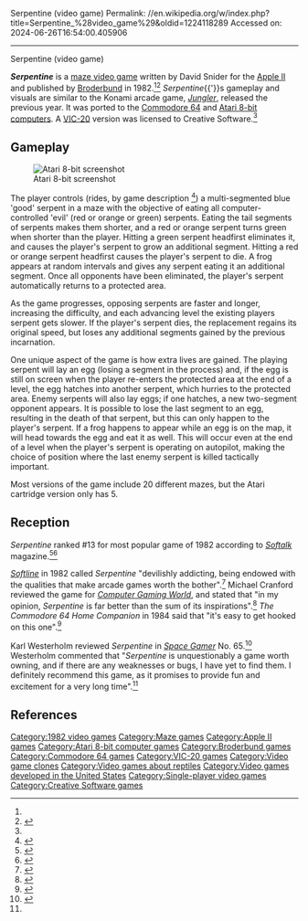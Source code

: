 Serpentine (video game)
Permalink: //en.wikipedia.org/w/index.php?title=Serpentine_%28video_game%29&oldid=1224118289
Accessed on: 2024-06-26T16:54:00.405906



------
Serpentine (video game)
{{Infobox video game
|title = Serpentine
|image = SerpentineEUBoxShotC64.jpg
|caption =
|developer =
|publisher = [[Broderbund]]<br>Creative Software (VIC)<ref name=creative>{{cite web |title=VIC-20 Serpentine Manual |url=https://archive.org/details/Serpentine_1982_Creative |publisher=Creative Software |date=1982 |website=archive.org}}</ref>
|programmer =  David Snider<ref name="giantlist">{{cite web|title=The Giant List of Classic Game Programmers|url=https://dadgum.com/giantlist/ |last1=Hague |first1=James}}</ref>
|released = 1982
|genre = [[Maze video game|Maze]]
|modes = [[Single-player]]
|platforms = [[Apple II]], [[Atari 8-bit]], [[Commodore 64]], [[IBM Personal Computer|IBM PC]], [[VIC-20]]
}}

'''''Serpentine''''' is a [[maze video game]] written by David Snider for the [[Apple II]] and published by [[Broderbund]] in 1982.<ref name="giantlist"/><ref name = "Retro Times Monthly">{{citation | date = Feb 2007 | author = Alan Hewston | url  = http://retrogamingtimes.com/rtm33/#Many_Faces | periodical = Retrogaming Times | title = The Many Faces of Serpentine  | pages = 1}}</ref> ''Serpentine''{{'}}s gameplay and visuals are similar to the Konami arcade game, ''[[Jungler]]'', released the previous year.  It was ported to the [[Commodore 64]] and [[Atari 8-bit computers]]. A [[VIC-20]] version was licensed to Creative Software.<ref name=creative/>

==Gameplay==
[[File:Serpentine_Atari_8-bit_PAL_screenshot.png|thumb|left|Atari 8-bit screenshot]]

The player controls (rides, by game description <ref name = "Creative Computing Video & Arcade Games Vol. 1, No 2">{{citation | date = Fall 1983 | author = Chris Vogeli | periodical = Creative Computing Video & Arcade Games| url = http://www.atarimagazines.com/cva/v1n2/apple2games.php | title = Five Great Games For The Apple Computer  | pages = 100}}</ref>) a multi-segmented blue 'good' serpent in a maze with the objective of eating all computer-controlled 'evil' (red or orange or green) serpents. Eating the tail segments of serpents makes them shorter, and a red or orange serpent turns green when shorter than the player. Hitting a green serpent headfirst eliminates it, and causes the player's serpent to grow an additional segment. Hitting a red or orange serpent headfirst causes the player's serpent to die. A frog appears at random intervals and gives any serpent eating it an additional segment. Once all opponents have been eliminated, the player's serpent automatically returns to a protected area.

As the game progresses, opposing serpents are faster and longer, increasing the difficulty, and each advancing level the existing players serpent gets slower. If the player's serpent dies, the replacement regains its original speed, but loses any additional segments gained by the previous incarnation.

One unique aspect of the game is how extra lives are gained. The playing serpent will lay an egg (losing a segment in the process) and, if the egg is still on screen when the player re-enters the protected area at the end of a level, the egg hatches into another serpent, which hurries to the protected area. Enemy serpents will also lay eggs; if one hatches, a new two-segment opponent appears. It is possible to lose the last segment to an egg, resulting in the death of that serpent, but this can only happen to the player's serpent. If a frog happens to appear while an egg is on the map, it will head towards the egg and eat it as well. This will occur even at the end of a level when the player's serpent is operating on autopilot, making the choice of position where the last enemy serpent is killed tactically important.

Most versions of the game include 20 different mazes, but the Atari cartridge version only has 5.

==Reception==
''Serpentine'' ranked #13 for most popular game of 1982 according to ''[[Softalk]]'' magazine.<ref name="Softalk">{{citation | date = April 1983 | periodical = Softalk | url = http://apple2history.org/history/appy/aha82.html | title = It's Choplifter in '82 | pages = 76–82 | url-status = dead | archiveurl = https://web.archive.org/web/20100710043857/http://apple2history.org/history/appy/aha82.html | archivedate = 2010-07-10 }}</ref><ref name="Compute">{{cite news | url=https://archive.org/details/1983-08-computegazette| title= Games, Games, Games | work=Compute! Gazette | date=August 1983 | accessdate=4 December 2013 | author=Broderbund Software, Inc | pages=102}}</ref>

''[[Softline (magazine)|Softline]]'' in 1982 called ''Serpentine'' "devilishly addicting, being endowed with the qualities that make arcade games worth the bother".<ref name="softline198209">{{cite news | url=http://www.cgwmuseum.org/galleries/index.php?year=1982&pub=6&id=7 | title=Serpentine | work=Softline | date=September 1982 | accessdate=27 July 2014 |author1=Ferris, Michael |author2=Albert, Dave | pages=22}}</ref> Michael Cranford reviewed the game for ''[[Computer Gaming World]]'', and stated that "in my opinion, ''Serpentine'' is far better than the sum of its inspirations".<ref name="CGW8">{{cite magazine |last=Cranford |first=Michael |title=The Twists and Turns of Serpentine |magazine=Computer Gaming World |date=Jan–Feb 1983 |volume=1 |issue=8 |pages=20}}</ref> ''The Commodore 64 Home Companion'' in 1984 said that "it's easy to get hooked on this one".<ref name=C64HC>{{cite web|url=https://archive.org/stream/The_Commodore_64_Home_Companion#page/n167/mode/2up|title=Broderbund Software|work=The Commodore 64 Home Companion|year=1984|access-date=August 19, 2016|pages=166–167}}</ref>

Karl Westerholm reviewed ''Serpentine'' in ''[[Space Gamer]]'' No. 65.<ref name="SG">{{cite journal|last=Westerholm |first=Karl |date=September–October 1983 |title=Capsule Reviews|journal=[[Space Gamer]]|publisher=[[Steve Jackson Games]]|issue=65|pages=36–37}}</ref> Westerholm commented that "''Serpentine'' is unquestionably a game worth owning, and if there are any weaknesses or bugs, I have yet to find them. I definitely recommend this game, as it promises to provide fun and excitement for a very long time".<ref name="SG"/>

==References==
{{Reflist}}

[[Category:1982 video games]]
[[Category:Maze games]]
[[Category:Apple II games]]
[[Category:Atari 8-bit computer games]]
[[Category:Broderbund games]]
[[Category:Commodore 64 games]]
[[Category:VIC-20 games]]
[[Category:Video game clones]]
[[Category:Video games about reptiles]]
[[Category:Video games developed in the United States]]
[[Category:Single-player video games]]
[[Category:Creative Software games]]